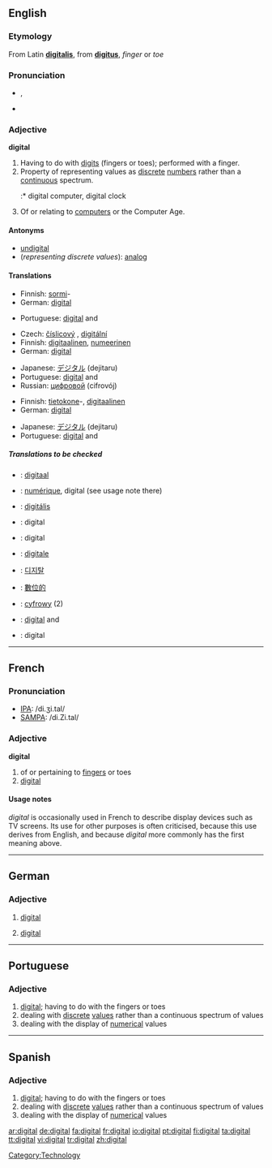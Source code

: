==English==

===Etymology===
From Latin '''[[digitalis]]''', from '''[[digitus]]''', ''finger'' or ''toe''

===Pronunciation===
*{{IPA|/ˈdɪʤətl/}}, {{SAMPA|/"dIdZ@tl/}}
*{{audio|en-us-digital.ogg|Audio (US)}}

===Adjective===
'''digital''' {{notcomp}}

# Having to do with [[digit]]s (fingers or toes); performed with a finger.
# Property of representing values as [[discrete]] [[number]]s rather than a [[continuous]] spectrum.
#:* digital computer, digital clock
# Of or relating to [[computer]]s or the Computer Age.

====Antonyms====
*[[undigital]]
*(''representing discrete values''): [[analog]]

====Translations====
{{trans-top|having to do or performed with a finger}}
*Finnish: [[sormi]]-
*German: [[#German|digital]] {{italbrac|medicine}}
{{trans-mid}}
*Portuguese: [[#Portuguese|digital]] {{m}} and {{f}}
{{trans-bottom}}

{{trans-top|representing discrete values}}
*Czech: [[číslicový]] {{m}}, [[digitální]] {{m}}
*Finnish: [[digitaalinen]], [[numeerinen]]
*German: [[#German|digital]]
{{trans-mid}}
*Japanese: [[デジタル]] (dejitaru)
*Portuguese: [[#Portuguese|digital]] {{m}} and {{f}}
*Russian: [[цифровой]] (cifrovój)
{{trans-bottom}}

{{trans-top|of or relating to computers}}
*Finnish: [[tietokone]]-,  [[digitaalinen]]
*German: [[#German|digital]]
{{trans-mid}}
*Japanese: [[デジタル]] (dejitaru)
*Portuguese: [[#Portuguese|digital]] {{m}} and {{f}}
{{trans-bottom}}

=====Translations to be checked=====
{{checktrans}}

*{{ttbc|Dutch}}: [[digitaal]]
*{{ttbc|French}}: [[numérique]], digital (see usage note there)
*{{ttbc|Hungarian}}: [[digitális]]
*{{ttbc|Indonesian}}: digital
*{{ttbc|Interlingua}}: digital
*{{ttbc|Italian}}: [[digitale]]
*{{ttbc|Korean}}: [[디지탈]]
*{{ttbc|Chinese}}: [[數位的]]
*{{ttbc|Polish}}: [[cyfrowy]] {{m}} (2)
*{{ttbc|Spanish}}: [[#Spanish|digital]] {{m}} and {{f}}
*{{ttbc|Swedish}}: digital


----

==French==

===Pronunciation===
*[[w:IPA|IPA]]: /di.ʒi.tal/
*[[w:SAMPA|SAMPA]]: /di.Zi.tal/

===Adjective===
{{fr-infl-adj|sm=digital|sf=digitale|pm=digitaux|pf=digitales|smp=di.ʒi.tal|sfp=di.ʒi.tal|pmp=di.ʒi.tɔ|pfp=di.ʒi.tal}}
'''digital'''

# of or pertaining to [[finger]]s or toes
# [[digital]]

====Usage notes====
''digital'' is occasionally used in French to describe display devices such as TV screens. Its use for other purposes is often criticised, because this use derives from English, and because ''digital'' more commonly has the first meaning above.

----

==German==

===Adjective===
{{de-adj|-}}

# {{computing|lang=de}} [[#English|digital]]
# {{medicine|lang=de}} [[#English|digital]]

----

==Portuguese==

===Adjective===
{{pt-adj|feminine=digital|masculine plural=digitais|feminine plural=digitais}}

# [[#English|digital]]; having to do with the fingers or toes
# dealing with [[discrete]] [[values]] rather than a continuous spectrum of values
# dealing with the display of [[numerical]] values

----

==Spanish==

===Adjective===
{{es-adj|feminine=digital|masculine plural=digitales|feminine plural=digitales}}

# [[#English|digital]]; having to do with the fingers or toes
# dealing with [[discrete]] [[values]] rather than a continuous spectrum of values
# dealing with the display of [[numerical]] values

[[Category:Technology]]

[[ar:digital]]
[[de:digital]]
[[fa:digital]]
[[fr:digital]]
[[io:digital]]
[[pt:digital]]
[[fi:digital]]
[[ta:digital]]
[[tt:digital]]
[[vi:digital]]
[[tr:digital]]
[[zh:digital]]
